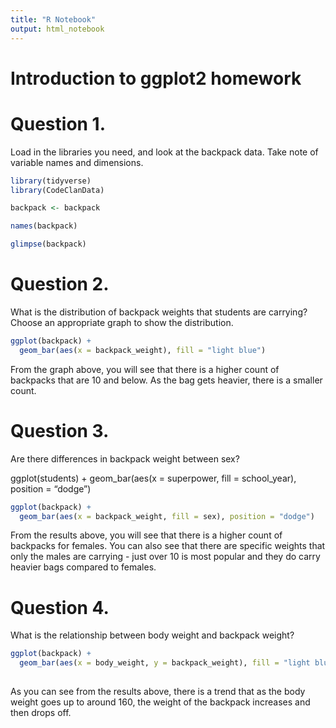 ```yaml
---
title: "R Notebook"
output: html_notebook
---
```


# Introduction to ggplot2 homework

# Question 1.

Load in the libraries you need, and look at the backpack data. Take note of variable names and dimensions.

```r

library(tidyverse)
library(CodeClanData)

```

```r

backpack <- backpack

```

```r

names(backpack)

```


```r

glimpse(backpack)

```

# Question 2.

What is the distribution of backpack weights that students are carrying? Choose an appropriate graph to show the distribution.


```r

ggplot(backpack) +
  geom_bar(aes(x = backpack_weight), fill = "light blue")

```

From the graph above, you will see that there is a higher count of backpacks that are 10 and below. As the bag gets heavier, there is a smaller count.

# Question 3.

Are there differences in backpack weight between sex?

ggplot(students) +
  geom_bar(aes(x = superpower, fill = school_year), position = "dodge")

```r

ggplot(backpack) +
  geom_bar(aes(x = backpack_weight, fill = sex), position = "dodge")

```

From the results above, you will see that there is a higher count of backpacks for females. You can also see that there are specific weights that only the males are carrying - just over 10 is most popular and they do carry heavier bags compared to females.

# Question 4.

What is the relationship between body weight and backpack weight?

```r

ggplot(backpack) +
  geom_bar(aes(x = body_weight, y = backpack_weight), fill = "light blue", stat = "identity")
  

```

As you can see from the results above, there is a trend that as the body weight goes up to around 160, the weight of the backpack increases and then drops off.












